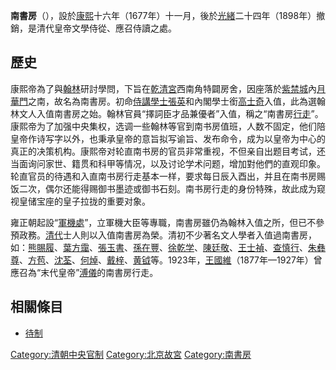 '''南書房'''（{{lang-mnc|ᠵᡠᠯᡝᡵᡤᡳ <br>ᠪᡳᡨᡥᡝᡳ <br>ᠪᠣᡠ|v=julergi bithei boo}}），設於[[康熙|康熙]]十六年（1677年）十一月，後於[[光緒|光緒]]二十四年（1898年）撤銷，是清代皇帝文學侍從、應召侍讀之處。

==歷史==
康熙帝為了與[[翰林|翰林]]研討學問，下旨在[[乾清宮|乾清宮]]西南角特闢房舍，因座落於[[紫禁城|紫禁城]]內[[月華門|月華門]]之南，故名為南書房。初命[[侍講學士|侍講學士]][[張英_(清朝)|張英]]和內閣學士銜[[高士奇|高士奇]]入值，此為選翰林文人入值南書房之始。翰林官員“擇詞臣才品兼優者”入值，稱之“南書房[[行走|行走]]”。康熙帝为了加强中央集权，选调一些翰林等官到南书房值班，人数不固定，他们陪皇帝作诗写字以外，也秉承皇帝的意旨拟写谕旨、发布命令，成为以皇帝为中心的真正的决策机构。康熙帝对轮直南书房的官员非常重视，不但亲自出题目考试，还当面询问家世、籍贯和科甲等情况，以及讨论学术问题，增加對他們的直观印象。轮直官员的待遇和入直南书房行走基本一样，要求每日辰入酉出，并且在南书房赐饭二次，偶尔还能得赐御书墨迹或御书石刻。南书房行走的身份特殊，故此成为窥视皇储宝座的皇子拉拢的重要对象。

雍正朝起設“[[軍機處|軍機處]]”，立軍機大臣等專職，南書房雖仍為翰林入值之所，但已不參預政務。[[清代|清代]]士人則以入值南書房為榮。清初不少著名文人學者入值過南書房，如：[[熊賜履|熊賜履]]、[[葉方靄|葉方靄]]、[[張玉書|張玉書]]、[[孫在豐|孫在豐]]、[[徐乾学|徐乾学]]、[[陳廷敬|陳廷敬]]、[[王士禎|王士禎]]、[[查慎行|查慎行]]、[[朱彝尊|朱彝尊]]、[[方苞|方苞]]、[[沈荃|沈荃]]、[[何焯|何焯]]、[[戴梓|戴梓]]、[[黄钺|黄钺]]等。1923年，[[王國維|王國維]]（1877年—1927年）曾應召為“末代皇帝”[[溥儀|溥儀]]的南書房行走。

==相關條目==
*[[待制|待制]]

{{历史小作品}}

[[Category:清朝中央官制|Category:清朝中央官制]]
[[Category:北京故宮|Category:北京故宮]]
[[Category:南書房|Category:南書房]]
